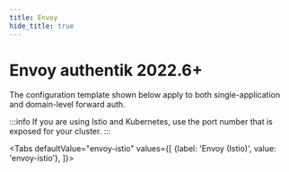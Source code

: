 ```yaml
---
title: Envoy
hide_title: true
---
```



# Envoy <span class="badge badge--version">authentik 2022.6+</span>

The configuration template shown below apply to both single-application and domain-level forward auth.

:::info
If you are using Istio and Kubernetes, use the port number that is exposed for your cluster.
:::


<Placeholders />

<Tabs
  defaultValue="envoy-istio"
  values={[
    {label: 'Envoy (Istio)', value: 'envoy-istio'},
  ]}>
  <TabItem value="envoy-istio">


<EnvoyIstio />

  </TabItem>
</Tabs>
